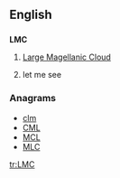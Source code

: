 ==English==

==={{initialism-old|en}}===
'''LMC'''

# {{context|galaxy}} [[w:Large Magellanic Cloud|Large Magellanic Cloud]]
# {{context|internet slang}} let me see

===Anagrams===
* [[clm#English|clm]] 
* [[CML#English|CML]]
* [[MCL#English|MCL]]
* [[MLC#English|MLC]]

[[tr:LMC]]